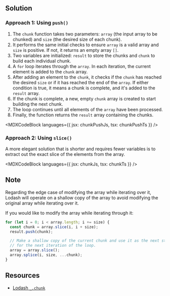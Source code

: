 

## Solution

### Approach 1: Using `push()`

1. The `chunk` function takes two parameters: `array` (the input array to be chunked) and `size` (the desired size of each chunk).
1. It performs the same initial checks to ensure `array` is a valid array and `size` is positive. If not, it returns an empty array `[]`.
1. Two variables are initialized: `result` to store the chunks and `chunk` to build each individual chunk.
1. A `for` loop iterates through the `array`. In each iteration, the current element is added to the `chunk` array.
1. After adding an element to the `chunk`, it checks if the `chunk` has reached the desired `size` or if it has reached the end of the `array`. If either condition is true, it means a chunk is complete, and it's added to the `result` array.
1. If the chunk is complete, a new, empty `chunk` array is created to start building the next chunk.
1. The loop continues until all elements of the `array` have been processed.
1. Finally, the function returns the `result` array containing the chunks.

<MDXCodeBlock languages={{ jsx: chunkPushJs, tsx: chunkPushTs }} />

### Approach 2: Using `slice()`

A more elegant solution that is shorter and requires fewer variables is to extract out the exact slice of the elements from the array.

<MDXCodeBlock languages={{ jsx: chunkJs, tsx: chunkTs }} />

## Note

Regarding the edge case of modifying the array while iterating over it, Lodash will operate on a shallow copy of the array to avoid modifying the original array while iterating over it.

If you would like to modify the array while iterating through it:

```js
for (let i = 0; i < array.length; i += size) {
  const chunk = array.slice(i, i + size);
  result.push(chunk);

  // Make a shallow copy of the current chunk and use it as the next starting point
  // for the next iteration of the loop.
  array = array.slice();
  array.splice(i, size, ...chunk);
}
```

## Resources

- [Lodash `_.chunk`](https://lodash.com/docs/#chunk)
